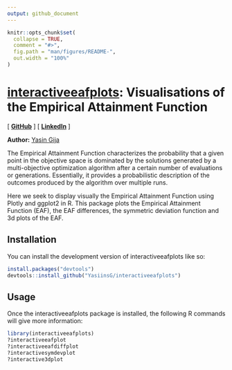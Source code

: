 ```yaml
---
output: github_document
---
```


<!-- README.md is generated from README.Rmd. Please edit that file -->

```r
knitr::opts_chunk$set(
  collapse = TRUE,
  comment = "#>",
  fig.path = "man/figures/README-",
  out.width = "100%"
)
```

# <u>interactiveeafplots</u>: Visualisations of the Empirical Attainment Function

<!-- badges: start -->
[ [**GitHub**](https://github.com/YasiinsG) ] [ [**LinkedIn**](https://www.linkedin.com/in/yasinsg/) ]

**Author:** [Yasin Gija](https://www.linkedin.com/in/yasinsg/)
<!-- badges: end -->

The Empirical Attainment Function characterizes the probability that a given 
point in the objective space is dominated by the solutions generated by a 
multi-objective optimization algorithm after a certain number of evaluations 
or generations. Essentially, it provides a probabilistic description of the 
outcomes produced by the algorithm over multiple runs.

Here we seek to display visually the Empirical Attainment Function using Plotly
and ggplot2 in R. This package plots the Empirical Attainment Function (EAF),
the EAF differences, the symmetric deviation function and 3d plots of the EAF.



## Installation

You can install the development version of interactiveeafplots like so:

``` r
install.packages("devtools")
devtools::install_github("YasiinsG/interactiveeafplots")
```

## Usage

Once the interactiveeafplots package is installed, the following R commands will
give more information:

```r
library(interactiveeafplots)
?interactiveeafplot
?interactiveeafdiffplot
?interactivesymdevplot
?interactive3dplot
```

